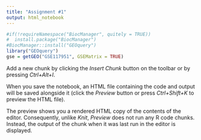 ```yaml
---
title: "Assignment #1"
output: html_notebook
---
```


```r
#if(!requireNamespace("BiocManager", quitely = TRUE))
#  install.package("BiocManager")
#BiocManager::install("GEOquery")
library("GEOquery")
gse = getGEO("GSE117951", GSEMatrix = TRUE)
```

Add a new chunk by clicking the *Insert Chunk* button on the toolbar or by pressing *Ctrl+Alt+I*.

When you save the notebook, an HTML file containing the code and output will be saved alongside it (click the *Preview* button or press *Ctrl+Shift+K* to preview the HTML file).

The preview shows you a rendered HTML copy of the contents of the editor. Consequently, unlike *Knit*, *Preview* does not run any R code chunks. Instead, the output of the chunk when it was last run in the editor is displayed.
